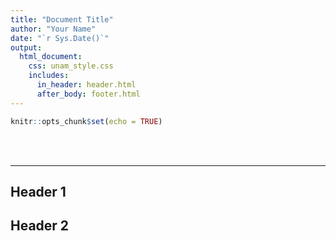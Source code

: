 ```yaml
---
title: "Document Title"
author: "Your Name"
date: "`r Sys.Date()`"
output: 
  html_document:
    css: unam_style.css
    includes: 
      in_header: header.html
      after_body: footer.html
---
```


```r
knitr::opts_chunk$set(echo = TRUE)
```

<br><br>

***

## Header 1

## Header 2
